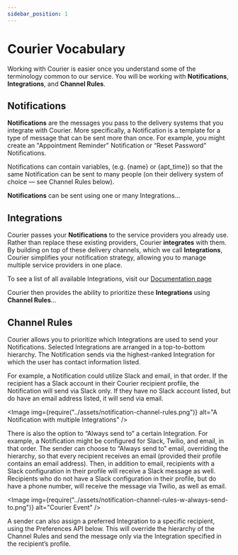 ```yaml
---
sidebar_position: 1
---
```



# Courier Vocabulary

Working with Courier is easier once you understand some of the terminology common to our service. You will be working with **Notifications**, **Integrations**, and **Channel Rules**.

## Notifications

**Notifications** are the messages you pass to the delivery systems that you integrate with Courier. More specifically, a Notification is a template for a type of message that can be sent more than once. For example, you might create an "Appointment Reminder" Notification or “Reset Password” Notifications.

Notifications can contain variables, (e.g. {name} or {apt_time}) so that the same Notification can be sent to many people (on their delivery system of choice — see Channel Rules below).

**Notifications** can be sent using one or many Integrations…

## Integrations

Courier passes your **Notifications** to the service providers you already use. Rather than replace these existing providers, Courier **integrates** with them. By building on top of these delivery channels, which we call **Integrations**, Courier simplifies your notification strategy, allowing you to manage multiple service providers in one place.

To see a list of all available Integrations, visit our [Documentation page](/)

Courier then provides the ability to prioritize these **Integrations** using **Channel Rules**…

## Channel Rules

Courier allows you to prioritize which Integrations are used to send your Notifications. Selected Integrations are arranged in a top-to-bottom hierarchy. The Notification sends via the highest-ranked Integration for which the user has contact information listed.

For example, a Notification could utilize Slack and email, in that order. If the recipient has a Slack account in their Courier recipient profile, the Notification will send via Slack only. If they have no Slack account listed, but do have an email address listed, it will send via email.

<Image
  img={require("../assets/notification-channel-rules.png")}
  alt="A Notification with multiple Integrations"
/>

There is also the option to “Always send to” a certain Integration. For example, a Notification might be configured for Slack, Twilio, and email, in that order. The sender can choose to “Always send to” email, overriding the hierarchy, so that every recipient receives an email (provided their profile contains an email address). Then, in addition to email, recipients with a Slack configuration in their profile will receive a Slack message as well. Recipients who do not have a Slack configuration in their profile, but do have a phone number, will receive the message via Twilio, as well as email.

<Image
  img={require("../assets/notification-channel-rules-w-always-send-to.png")}
  alt="Courier Event"
/>

A sender can also assign a preferred Integration to a specific recipient, using the Preferences API below. This will override the hierarchy of the Channel Rules and send the message only via the Integration specified in the recipient’s profile.
